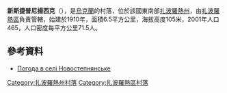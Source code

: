 {{coord|47|48|46|N|35|25|32|E|scale:100000|display=title}}

'''新斯捷普尼揚西克'''（{{lang-uk|Новостепнянське}}），是[[烏克蘭|烏克蘭]]的村落，位於該國東南部[[扎波羅熱州|扎波羅熱州]]，由[[扎波羅熱區|扎波羅熱區]]負責管轄，始建於1910年，面積6.5平方公里，海拔高度105米，2001年人口465，人口密度每平方公里71.5人。

==參考資料==
* [http://weather.in.ua/ua/zaporozhskaja/18218 Погода в селі Новостепнянське] {{Wayback|url=http://weather.in.ua/ua/zaporozhskaja/18218 |date=20200928001431 }}

[[Category:扎波羅熱州村落|Category:扎波羅熱州村落]]
[[Category:扎波羅熱區村落|Category:扎波羅熱區村落]]


{{Zaporizhia-geo-stub}}